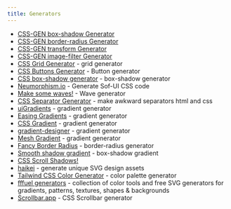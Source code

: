 ```yaml
---
title: Generators
---
```


- [CSS-GEN box-shadow Generator](https://generate-css.com/box-shadow-generator/)
- [CSS-GEN border-radius Generator](https://generate-css.com/border-radius-generator/)
- [CSS-GEN transform Generator](https://generate-css.com/transform-generator/)
- [CSS-GEN image-filter Generator](https://generate-css.com/image-filter/)
- [CSS Grid Generator](https://cssgrid-generator.netlify.app/) - grid generator
- [CSS Buttons Generator](https://markodenic.com/tools/buttons-generator/) - Button generator
- [CSS box-shadow generator](https://box-shadow.dev/) - box-shadow generator
- [Neumorphism.io](https://neumorphism.io/#e0e0e0) - Generate Sof-UI CSS code
- [Make some waves!](https://getwaves.io/) - Wave generator
- [CSS Separator Generator](https://wweb.dev/resources/css-separator-generator/) - make awkward separators html and css
- [uiGradients](https://uigradients.com/#Dull) - gradient generator
- [Easing Gradients](https://larsenwork.com/easing-gradients/) - gradient generator
- [CSS Gradient](https://cssgradient.io/) - gradient generator
- [gradient-designer](https://gradient-designer.csspost.com/) - gradient generator
- [Mesh Gradient](https://meshgradient.com/) - gradient generator
- [Fancy Border Radius](https://9elements.github.io/fancy-border-radius/) - border-radius generator
- [Smooth shadow gradient](https://shadows.brumm.af/) - box-shadow gradient
- [CSS Scroll Shadows!](https://bit.ly/3JxejGt)
- [haikei](https://haikei.app/) - generate unique SVG design assets
- [Tailwind CSS Color Generator](https://uicolors.app/create) - color palette generator
- [fffuel generators](https://fffuel.co/) - collection of color tools and free SVG generators for gradients, patterns, textures, shapes & backgrounds
- [Scrollbar.app](https://scrollbar.app/) - CSS Scrollbar generator
